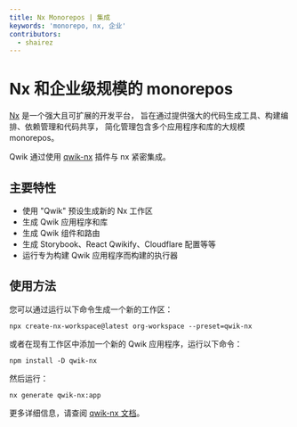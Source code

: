 ```yaml
---
title: Nx Monorepos | 集成
keywords: 'monorepo, nx, 企业'
contributors:
  - shairez
---
```


# Nx 和企业级规模的 monorepos

[Nx](https://nx.dev/) 是一个强大且可扩展的开发平台，
旨在通过提供强大的代码生成工具、构建编排、依赖管理和代码共享，
简化管理包含多个应用程序和库的大规模 monorepos。

Qwik 通过使用 [qwik-nx](https://github.com/qwikifiers/qwik-nx) 插件与 nx 紧密集成。


## 主要特性

* 使用 "Qwik" 预设生成新的 Nx 工作区
* 生成 Qwik 应用程序和库
* 生成 Qwik 组件和路由
* 生成 Storybook、React Qwikify、Cloudflare 配置等等
* 运行专为构建 Qwik 应用程序而构建的执行器

## 使用方法

您可以通过运行以下命令生成一个新的工作区：

```shell
npx create-nx-workspace@latest org-workspace --preset=qwik-nx
```

或者在现有工作区中添加一个新的 Qwik 应用程序，运行以下命令：

```shell
npm install -D qwik-nx
```

然后运行：

```shell
nx generate qwik-nx:app
```

更多详细信息，请查阅 [qwik-nx 文档](https://github.com/qwikifiers/qwik-nx)。

